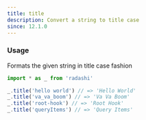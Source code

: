 ```yaml
---
title: title
description: Convert a string to title case
since: 12.1.0
---
```


### Usage

Formats the given string in title case fashion

```ts twoslash
import * as _ from 'radashi'

_.title('hello world') // => 'Hello World'
_.title('va_va_boom') // => 'Va Va Boom'
_.title('root-hook') // => 'Root Hook'
_.title('queryItems') // => 'Query Items'
```
